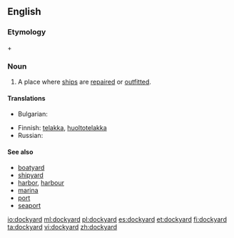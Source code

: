 ==English==

===Etymology===
{{term|dock}} + {{term|yard}}

===Noun===
{{en-noun}}

# A place where [[ship]]s are [[repair|repaired]] or [[outfit|outfitted]].

====Translations====
{{trans-top|ship repair place}}
* Bulgarian: {{t|bg|корабостроителница|f}}
{{trans-mid}}
* Finnish: [[telakka]], [[huoltotelakka]]
* Russian: {{t|ru|судоремонтный завод|m|sc=Cyrl}}
{{trans-bottom}}

====See also====
* [[boatyard]]
* [[shipyard]]
* [[harbor]], [[harbour]]
* [[marina]]
* [[port]]
* [[seaport]]

[[io:dockyard]]
[[ml:dockyard]]
[[pl:dockyard]]
[[es:dockyard]]
[[et:dockyard]]
[[fi:dockyard]]
[[ta:dockyard]]
[[vi:dockyard]]
[[zh:dockyard]]